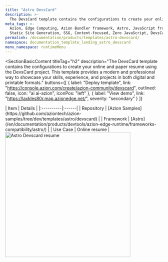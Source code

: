 ```yaml
---
title: "Astro DevsCard"
description: >-
  The DevsCard template contains the configurations to create your online and paper resume using the DevsCard project.
meta_tags: >-
  Azion, Edge Computing, Azion Bundler framework, Astro, JavaScript frameworks,
  Static Site Generation, SSG, Content-focused, Zero JavaScript, DevsCard
permalink: /documentation/products/templates/astro-devscard/
namespace: documentation_template_landing_astro_devscard
menu_namespace: runtimeMenu
---
```



<SectionBasicContent
  titleTag="h2"
  description="The DevsCard template contains the configurations to create your online and paper resume using the DevsCard project. This template provides a modern and professional way to showcase your skills, experience, and projects in both digital and printable formats."
  buttons={[
    { label: "Deploy template", link: "https://console.azion.com/create/azion-community/devscard", outlined: false, icon: "ai ai-azion", iconPos: "left" },
    { label: "View demo", link: "https://laxkles80r.map.azionedge.net/", severity: "secondary" }
  ]}
>
  <Fragment slot="content">
    <div style="flex: 1; min-width: 300px;">
      | Item | Details |
      |:----------|:------|
      | Repository | [Azion Samples](https://github.com/aziontech/azion-samples/tree/dev/templates/astro/devscard) |
      | Framework | [Astro](/en/documentation/products/devtools/azion-edge-runtime/frameworks-compatibility/astro/) |
      | Use Case | Online resume |
    </div>
    <div style="display: flex; justify-content: center; align-items: center; flex: 1;">
      <img src="/assets/docs/images/uploads/template-showcase/astro/astro-devscard.png" width="400" alt="Astro Devscard resume" style="min-width: 100%; max-width: 100%; height: auto;" />
    </div>
  </Fragment>
</SectionBasicContent>
